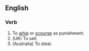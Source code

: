 ==English==

===Verb===
#To [[whip]] or [[scourge]] as punishment.
#(UK) To sell.
#(Australia) To steal.